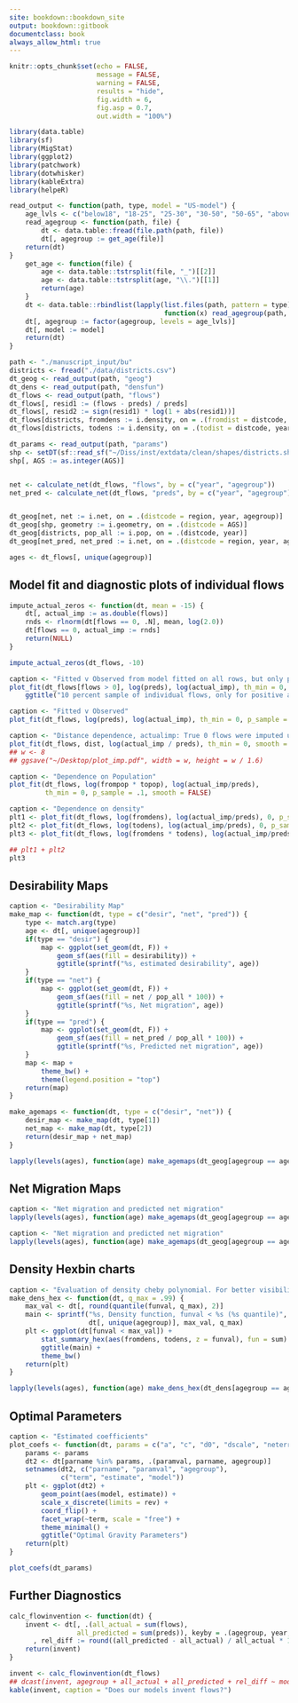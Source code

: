 ```yaml
--- 
site: bookdown::bookdown_site
output: bookdown::gitbook
documentclass: book
always_allow_html: true
---
```



```r

knitr::opts_chunk$set(echo = FALSE,
                      message = FALSE,
                      warning = FALSE,
                      results = "hide",
                      fig.width = 6,
                      fig.asp = 0.7,
                      out.width = "100%")

```

```r

library(data.table)
library(sf)
library(MigStat)
library(ggplot2)
library(patchwork)
library(dotwhisker)
library(kableExtra)
library(helpeR)

```

```r

read_output <- function(path, type, model = "US-model") {
    age_lvls <- c("below18", "18-25", "25-30", "30-50", "50-65", "above65")
    read_agegroup <- function(path, file) {
        dt <- data.table::fread(file.path(path, file))
        dt[, agegroup := get_age(file)]
    return(dt)
}
    get_age <- function(file) {
        age <- data.table::tstrsplit(file, "_")[[2]]
        age <- data.table::tstrsplit(age, "\\.")[[1]]
        return(age)
    }
    dt <- data.table::rbindlist(lapply(list.files(path, pattern = type),
                                       function(x) read_agegroup(path, x)))
    dt[, agegroup := factor(agegroup, levels = age_lvls)]
    dt[, model := model]
    return(dt)
}

path <- "./manuscript_input/bu"
districts <- fread("./data/districts.csv")
dt_geog <- read_output(path, "geog")
dt_dens <- read_output(path, "densfun")
dt_flows <- read_output(path, "flows")
dt_flows[, resid1 := (flows - preds) / preds]
dt_flows[, resid2 := sign(resid1) * log(1 + abs(resid1))]
dt_flows[districts, fromdens := i.density, on = .(fromdist = distcode, year)]
dt_flows[districts, todens := i.density, on = .(todist = distcode, year)]

dt_params <- read_output(path, "params")
shp <- setDT(sf::read_sf("~/Diss/inst/extdata/clean/shapes/districts.shp"))
shp[, AGS := as.integer(AGS)]


net <- calculate_net(dt_flows, "flows", by = c("year", "agegroup"))
net_pred <- calculate_net(dt_flows, "preds", by = c("year", "agegroup"))


dt_geog[net, net := i.net, on = .(distcode = region, year, agegroup)]
dt_geog[shp, geometry := i.geometry, on = .(distcode = AGS)]
dt_geog[districts, pop_all := i.pop, on = .(distcode, year)]
dt_geog[net_pred, net_pred := i.net, on = .(distcode = region, year, agegroup)]

ages <- dt_flows[, unique(agegroup)]

```

## Model fit and diagnostic plots of individual flows
```r

impute_actual_zeros <- function(dt, mean = -15) {
    dt[, actual_imp := as.double(flows)]
    rnds <- rlnorm(dt[flows == 0, .N], mean, log(2.0))
    dt[flows == 0, actual_imp := rnds]
    return(NULL)
}

impute_actual_zeros(dt_flows, -10)

```

```r

caption <- "Fitted v Observed from model fitted on all rows, but only positive flows shown"
plot_fit(dt_flows[flows > 0], log(preds), log(actual_imp), th_min = 0, p_sample = .1) +
    ggtitle("10 percent sample of individual flows, only for positive actual flows")

```

```r

caption <- "Fitted v Observed"
plot_fit(dt_flows, log(preds), log(actual_imp), th_min = 0, p_sample = .1) 

```

```r

caption <- "Distance dependence, actualimp: True 0 flows were imputed using lognormal with mean = -15"
plot_fit(dt_flows, dist, log(actual_imp / preds), th_min = 0, smooth = FALSE, p_sample = .1)
## w <- 8
## ggsave("~/Desktop/plot_imp.pdf", width = w, height = w / 1.6)

```

```r

caption <- "Dependence on Population"
plot_fit(dt_flows, log(frompop * topop), log(actual_imp/preds),
         th_min = 0, p_sample = .1, smooth = FALSE)

```

```r

caption <- "Dependence on density"
plt1 <- plot_fit(dt_flows, log(fromdens), log(actual_imp/preds), 0, p_sample = 1, smooth = FALSE)
plt2 <- plot_fit(dt_flows, log(todens), log(actual_imp/preds), 0, p_sample = 1, smooth = FALSE)
plt3 <- plot_fit(dt_flows, log(fromdens * todens), log(actual_imp/preds), 0, p_sample = .1, smooth = FALSE)

## plt1 + plt2
plt3

```

## Desirability Maps
```r

caption <- "Desirability Map"
make_map <- function(dt, type = c("desir", "net", "pred")) {
    type <- match.arg(type)
    age <- dt[, unique(agegroup)]
    if(type == "desir") {
        map <- ggplot(set_geom(dt, F)) +
            geom_sf(aes(fill = desirability)) +
            ggtitle(sprintf("%s, estimated desirability", age))
    }
    if(type == "net") {
        map <- ggplot(set_geom(dt, F)) +
            geom_sf(aes(fill = net / pop_all * 100)) +
            ggtitle(sprintf("%s, Net migration", age))
    }
    if(type == "pred") {
        map <- ggplot(set_geom(dt, F)) +
            geom_sf(aes(fill = net_pred / pop_all * 100)) +
            ggtitle(sprintf("%s, Predicted net migration", age))
    }
    map <- map +
        theme_bw() +
        theme(legend.position = "top") 
    return(map)
}

make_agemaps <- function(dt, type = c("desir", "net")) {
    desir_map <- make_map(dt, type[1])
    net_map <- make_map(dt, type[2])
    return(desir_map + net_map)
}

lapply(levels(ages), function(age) make_agemaps(dt_geog[agegroup == age]))

```

## Net Migration Maps
```r

caption <- "Net migration and predicted net migration"
lapply(levels(ages), function(age) make_agemaps(dt_geog[agegroup == age], type = c("net", "pred")))

```

```r



caption <- "Net migration and predicted net migration"
lapply(levels(ages), function(age) make_agemaps(dt_geog[agegroup == age], type = c("net", "pred")))

```

## Density Hexbin charts
```r

caption <- "Evaluation of density cheby polynomial. For better visibility evaluated values are constrained to the 0.99 percentile. Some observations where really large, especially in the upper right corner."
make_dens_hex <- function(dt, q_max = .99) {
    max_val <- dt[, round(quantile(funval, q_max), 2)]
    main <- sprintf("%s, Density function, funval < %s (%s quantile)",
                    dt[, unique(agegroup)], max_val, q_max)
    plt <- ggplot(dt[funval < max_val]) +
        stat_summary_hex(aes(fromdens, todens, z = funval), fun = sum) +
        ggtitle(main) +
        theme_bw()
    return(plt)
}

lapply(levels(ages), function(age) make_dens_hex(dt_dens[agegroup == age]))

```

## Optimal Parameters
```r

caption <- "Estimated coefficients"
plot_coefs <- function(dt, params = c("a", "c", "d0", "dscale", "neterr", "ktopop")) {
    params <- params
    dt2 <- dt[parname %in% params, .(paramval, parname, agegroup)]
    setnames(dt2, c("parname", "paramval", "agegroup"),
             c("term", "estimate", "model"))
    plt <- ggplot(dt2) +
        geom_point(aes(model, estimate)) +
        scale_x_discrete(limits = rev) +
        coord_flip() +
        facet_wrap(~term, scale = "free") +
        theme_minimal() +
        ggtitle("Optimal Gravity Parameters")
    return(plt)
}

plot_coefs(dt_params)

```

## Further Diagnostics
```r

calc_flowinvention <- function(dt) {
    invent <- dt[, .(all_actual = sum(flows),
                 all_predicted = sum(preds)), keyby = .(agegroup, year, model)][
      , rel_diff := round((all_predicted - all_actual) / all_actual * 100, 2)][]
    return(invent)
}

invent <- calc_flowinvention(dt_flows)
## dcast(invent, agegroup + all_actual + all_predicted + rel_diff ~ model, value.var = "all_predicted")
kable(invent, caption = "Does our models invent flows?")

```


